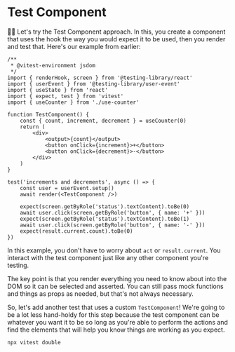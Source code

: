 # Test Component

<EpicVideo url="https://www.epicweb.dev/workshops/web-application-testing/hooks/custom-test-components-vs-render-hook-utility" />

👨‍💼 Let's try the Test Component approach. In this, you create a component that
uses the hook the way you would expect it to be used, then you render and test
that. Here's our example from earlier:

```tsx filename=use-counter.test.tsx
/**
 * @vitest-environment jsdom
 */
import { renderHook, screen } from '@testing-library/react'
import { userEvent } from '@testing-library/user-event'
import { useState } from 'react'
import { expect, test } from 'vitest'
import { useCounter } from './use-counter'

function TestComponent() {
	const { count, increment, decrement } = useCounter(0)
	return (
		<div>
			<output>{count}</output>
			<button onClick={increment}>+</button>
			<button onClick={decrement}>-</button>
		</div>
	)
}

test('increments and decrements', async () => {
	const user = userEvent.setup()
	await render(<TestComponent />)

	expect(screen.getByRole('status').textContent).toBe(0)
	await user.click(screen.getByRole('button', { name: '+' }))
	expect(screen.getByRole('status').textContent).toBe(1)
	await user.click(screen.getByRole('button', { name: '-' }))
	expect(result.current.count).toBe(0)
})
```

In this example, you don't have to worry about `act` or `result.current`. You
interact with the test component just like any other component you're testing.

The key point is that you render everything you need to know about into the DOM
so it can be selected and asserted. You can still pass mock functions and things
as props as needed, but that's not always necessary.

So, let's add another test that uses a custom `TestComponent`! We're going to
be a lot less hand-holdy for this step because the test component can be
whatever you want it to be so long as you're able to perform the actions and
find the elements that will help you know things are working as you expect.

```sh nonumber
npx vitest double
```
